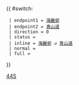 {{ #switch: {{{format|}}}
  | endpoint1 = [[海麗邨巴士總站|海麗邨]]
  | endpoint2 = [[青山道]]
  | direction = 0
  | status =
  | inline = [[海麗邨巴士總站|海麗邨]] ↺ [[青山道]]
  | normal =
  | full =
}}<noinclude>[[Category:九龍專線小巴路線模板|44S]]</noinclude>